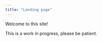```yaml
---
title: "Landing page"
---
```


Welcome to this site!

This is a work in progress, please be patient.